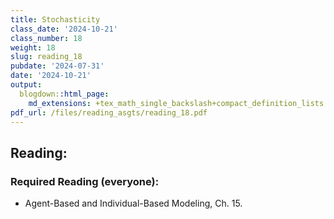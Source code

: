 ```yaml
---
title: Stochasticity
class_date: '2024-10-21'
class_number: 18
weight: 18
slug: reading_18
pubdate: '2024-07-31'
date: '2024-10-21'
output:
  blogdown::html_page:
    md_extensions: +tex_math_single_backslash+compact_definition_lists
pdf_url: /files/reading_asgts/reading_18.pdf
---
```

## Reading:

### Required Reading (everyone):

* Agent-Based and Individual-Based Modeling, Ch. 15.

